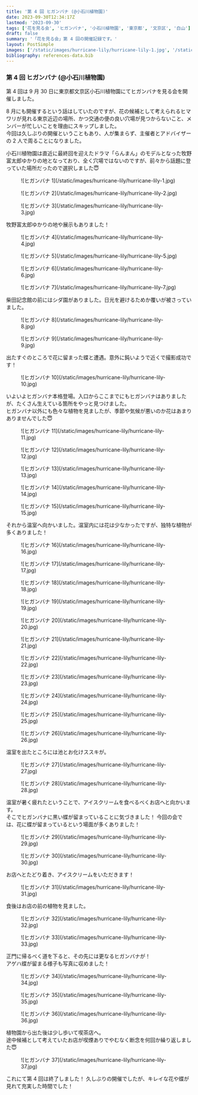 ```yaml
---
title: '第 4 回 ヒガンバナ (@小石川植物園)'
date: 2023-09-30T12:34:17Z
lastmod: '2023-09-30'
tags: ['花を見る会', 'ヒガンバナ', '小石川植物園', '東京都', '文京区', '白山']
draft: false
summary: '「花を見る会」第 4 回の開催記録です。'
layout: PostSimple
images: ['/static/images/hurricane-lily/hurricane-lily-1.jpg', '/static/images/hurricane-lily/hurricane-lily-2.jpg', '/static/images/hurricane-lily/hurricane-lily-3.jpg', '/static/images/hurricane-lily/hurricane-lily-4.jpg', '/static/images/hurricane-lily/hurricane-lily-5.jpg', '/static/images/hurricane-lily/hurricane-lily-6.jpg', '/static/images/hurricane-lily/hurricane-lily-7.jpg', '/static/images/hurricane-lily/hurricane-lily-8.jpg', '/static/images/hurricane-lily/hurricane-lily-9.jpg', '/static/images/hurricane-lily/hurricane-lily-10.jpg', '/static/images/hurricane-lily/hurricane-lily-11.jpg', '/static/images/hurricane-lily/hurricane-lily-12.jpg', '/static/images/hurricane-lily/hurricane-lily-13.jpg', '/static/images/hurricane-lily/hurricane-lily-14.jpg', '/static/images/hurricane-lily/hurricane-lily-15.jpg', '/static/images/hurricane-lily/hurricane-lily-16.jpg', '/static/images/hurricane-lily/hurricane-lily-17.jpg', '/static/images/hurricane-lily/hurricane-lily-18.jpg', '/static/images/hurricane-lily/hurricane-lily-19.jpg', '/static/images/hurricane-lily/hurricane-lily-20.jpg', '/static/images/hurricane-lily/hurricane-lily-21.jpg', '/static/images/hurricane-lily/hurricane-lily-22.jpg', '/static/images/hurricane-lily/hurricane-lily-23.jpg', '/static/images/hurricane-lily/hurricane-lily-24.jpg', '/static/images/hurricane-lily/hurricane-lily-25.jpg', '/static/images/hurricane-lily/hurricane-lily-26.jpg', '/static/images/hurricane-lily/hurricane-lily-27.jpg', '/static/images/hurricane-lily/hurricane-lily-28.jpg', '/static/images/hurricane-lily/hurricane-lily-29.jpg', '/static/images/hurricane-lily/hurricane-lily-30.jpg', '/static/images/hurricane-lily/hurricane-lily-31.jpg', '/static/images/hurricane-lily/hurricane-lily-32.jpg', '/static/images/hurricane-lily/hurricane-lily-33.jpg', '/static/images/hurricane-lily/hurricane-lily-34.jpg', '/static/images/hurricane-lily/hurricane-lily-35.jpg', '/static/images/hurricane-lily/hurricane-lily-36.jpg', '/static/images/hurricane-lily/hurricane-lily-37.jpg']
bibliography: references-data.bib
---
```


### 第 4 回 ヒガンバナ (@小石川植物園)

第 4 回は 9 月 30 日に東京都文京区小石川植物園にてヒガンバナを見る会を開催しました。

8 月にも開催するという話はしていたのですが、花の候補として考えられるヒマワリが見れる東京近辺の場所、かつ交通の便の良い穴場が見つからないこと、メンバーが忙しいことを理由にスキップしました。<br />
今回は久しぶりの開催ということもあり、人が集まらず、主催者とアドバイザーの 2 人で周ることになりました。

小石川植物園は直近に最終回を迎えたドラマ「らんまん」のモデルとなった牧野富太郎ゆかりの地となっており、全く穴場ではないのですが、前々から話題に登っていた場所だったので選択しました😇 <br />

<div className="-mx-2 flex flex-wrap overflow-hidden xl:-mx-2">
  <figure className="my-1 w-full overflow-hidden px-2 xl:my-1 xl:w-1/2 xl:px-2">
    ![ヒガンバナ 1](/static/images/hurricane-lily/hurricane-lily-1.jpg)
  </figure>
  <figure className="my-1 w-full overflow-hidden px-2 xl:my-1 xl:w-1/2 xl:px-2">
    ![ヒガンバナ 2](/static/images/hurricane-lily/hurricane-lily-2.jpg)
  </figure>
  <figure className="my-1 w-full overflow-hidden px-2 xl:my-1 xl:w-1/2 xl:px-2">
    ![ヒガンバナ 3](/static/images/hurricane-lily/hurricane-lily-3.jpg)
  </figure>
</div>

牧野富太郎ゆかりの地や展示もありました！

<div className="-mx-2 flex flex-wrap overflow-hidden xl:-mx-2">
  <figure className="my-1 w-full overflow-hidden px-2 xl:my-1 xl:w-1/2 xl:px-2">
    ![ヒガンバナ 4](/static/images/hurricane-lily/hurricane-lily-4.jpg)
  </figure>
  <figure className="my-1 w-full overflow-hidden px-2 xl:my-1 xl:w-1/2 xl:px-2">
    ![ヒガンバナ 5](/static/images/hurricane-lily/hurricane-lily-5.jpg)
  </figure>
  <figure className="my-1 w-full overflow-hidden px-2 xl:my-1 xl:w-1/2 xl:px-2">
    ![ヒガンバナ 6](/static/images/hurricane-lily/hurricane-lily-6.jpg)
  </figure>
  <figure className="my-1 w-full overflow-hidden px-2 xl:my-1 xl:w-1/2 xl:px-2">
    ![ヒガンバナ 7](/static/images/hurricane-lily/hurricane-lily-7.jpg)
  </figure>
</div>

柴田記念館の前にはシダ園がありました。日光を避けるためか覆いが被さっていました。

<div className="-mx-2 flex flex-wrap overflow-hidden xl:-mx-2">
  <figure className="my-1 w-full overflow-hidden px-2 xl:my-1 xl:w-1/2 xl:px-2">
    ![ヒガンバナ 8](/static/images/hurricane-lily/hurricane-lily-8.jpg)
  </figure>
  <figure className="my-1 w-full overflow-hidden px-2 xl:my-1 xl:w-1/2 xl:px-2">
    ![ヒガンバナ 9](/static/images/hurricane-lily/hurricane-lily-9.jpg)
  </figure>
</div>

出たすぐのところで花に留まった蝶と遭遇。意外に鈍いようで近くで撮影成功です！

<div className="-mx-2 flex flex-wrap overflow-hidden xl:-mx-2">
  <figure className="my-1 w-full overflow-hidden px-2 xl:my-1 xl:w-1/2 xl:px-2">
    ![ヒガンバナ 10](/static/images/hurricane-lily/hurricane-lily-10.jpg)
  </figure>
</div>

いよいよヒガンバナ本格登場。入口からここまでにもヒガンバナはありましたが、たくさん生えている箇所をやっと見つけました。<br />
ヒガンバナ以外にも色々な植物を見ましたが、季節や気候が悪いのか花はあまりありませんでした😇

<div className="-mx-2 flex flex-wrap overflow-hidden xl:-mx-2">
  <figure className="my-1 w-full overflow-hidden px-2 xl:my-1 xl:w-1/2 xl:px-2">
    ![ヒガンバナ 11](/static/images/hurricane-lily/hurricane-lily-11.jpg)
  </figure>
  <figure className="my-1 w-full overflow-hidden px-2 xl:my-1 xl:w-1/2 xl:px-2">
    ![ヒガンバナ 12](/static/images/hurricane-lily/hurricane-lily-12.jpg)
  </figure>
  <figure className="my-1 w-full overflow-hidden px-2 xl:my-1 xl:w-1/2 xl:px-2">
    ![ヒガンバナ 13](/static/images/hurricane-lily/hurricane-lily-13.jpg)
  </figure>
  <figure className="my-1 w-full overflow-hidden px-2 xl:my-1 xl:w-1/2 xl:px-2">
    ![ヒガンバナ 14](/static/images/hurricane-lily/hurricane-lily-14.jpg)
  </figure>
  <figure className="my-1 w-full overflow-hidden px-2 xl:my-1 xl:w-1/2 xl:px-2">
    ![ヒガンバナ 15](/static/images/hurricane-lily/hurricane-lily-15.jpg)
  </figure>
</div>

それから温室へ向かいました。温室内には花は少なかったですが、独特な植物が多くありました！

<div className="-mx-2 flex flex-wrap overflow-hidden xl:-mx-2">
  <figure className="my-1 w-full overflow-hidden px-2 xl:my-1 xl:w-1/2 xl:px-2">
    ![ヒガンバナ 16](/static/images/hurricane-lily/hurricane-lily-16.jpg)
  </figure>
  <figure className="my-1 w-full overflow-hidden px-2 xl:my-1 xl:w-1/2 xl:px-2">
    ![ヒガンバナ 17](/static/images/hurricane-lily/hurricane-lily-17.jpg)
  </figure>
  <figure className="my-1 w-full overflow-hidden px-2 xl:my-1 xl:w-1/2 xl:px-2">
    ![ヒガンバナ 18](/static/images/hurricane-lily/hurricane-lily-18.jpg)
  </figure>
  <figure className="my-1 w-full overflow-hidden px-2 xl:my-1 xl:w-1/2 xl:px-2">
    ![ヒガンバナ 19](/static/images/hurricane-lily/hurricane-lily-19.jpg)
  </figure>
  <figure className="my-1 w-full overflow-hidden px-2 xl:my-1 xl:w-1/2 xl:px-2">
    ![ヒガンバナ 20](/static/images/hurricane-lily/hurricane-lily-20.jpg)
  </figure>
  <figure className="my-1 w-full overflow-hidden px-2 xl:my-1 xl:w-1/2 xl:px-2">
    ![ヒガンバナ 21](/static/images/hurricane-lily/hurricane-lily-21.jpg)
  </figure>
  <figure className="my-1 w-full overflow-hidden px-2 xl:my-1 xl:w-1/2 xl:px-2">
    ![ヒガンバナ 22](/static/images/hurricane-lily/hurricane-lily-22.jpg)
  </figure>
  <figure className="my-1 w-full overflow-hidden px-2 xl:my-1 xl:w-1/2 xl:px-2">
    ![ヒガンバナ 23](/static/images/hurricane-lily/hurricane-lily-23.jpg)
  </figure>
  <figure className="my-1 w-full overflow-hidden px-2 xl:my-1 xl:w-1/2 xl:px-2">
    ![ヒガンバナ 24](/static/images/hurricane-lily/hurricane-lily-24.jpg)
  </figure>
  <figure className="my-1 w-full overflow-hidden px-2 xl:my-1 xl:w-1/2 xl:px-2">
    ![ヒガンバナ 25](/static/images/hurricane-lily/hurricane-lily-25.jpg)
  </figure>
  <figure className="my-1 w-full overflow-hidden px-2 xl:my-1 xl:w-1/2 xl:px-2">
    ![ヒガンバナ 26](/static/images/hurricane-lily/hurricane-lily-26.jpg)
  </figure>
</div>

温室を出たところには池とお化けススキが。

<div className="-mx-2 flex flex-wrap overflow-hidden xl:-mx-2">
  <figure className="my-1 w-full overflow-hidden px-2 xl:my-1 xl:w-1/2 xl:px-2">
    ![ヒガンバナ 27](/static/images/hurricane-lily/hurricane-lily-27.jpg)
  </figure>
  <figure className="my-1 w-full overflow-hidden px-2 xl:my-1 xl:w-1/2 xl:px-2">
    ![ヒガンバナ 28](/static/images/hurricane-lily/hurricane-lily-28.jpg)
  </figure>
</div>

温室が暑く疲れたということで、アイスクリームを食べるべくお店へと向かいます。<br />
そこでヒガンバナに黒い蝶が留まっていることに気づきました！ 今回の会では、花に蝶が留まっているという場面が多くありました！

<div className="-mx-2 flex flex-wrap overflow-hidden xl:-mx-2">
  <figure className="my-1 w-full overflow-hidden px-2 xl:my-1 xl:w-1/2 xl:px-2">
    ![ヒガンバナ 29](/static/images/hurricane-lily/hurricane-lily-29.jpg)
  </figure>
  <figure className="my-1 w-full overflow-hidden px-2 xl:my-1 xl:w-1/2 xl:px-2">
    ![ヒガンバナ 30](/static/images/hurricane-lily/hurricane-lily-30.jpg)
  </figure>
</div>

お店へとたどり着き、アイスクリームをいただきます！

<div className="-mx-2 flex flex-wrap overflow-hidden xl:-mx-2">
  <figure className="my-1 w-full overflow-hidden px-2 xl:my-1 xl:w-1/2 xl:px-2">
    ![ヒガンバナ 31](/static/images/hurricane-lily/hurricane-lily-31.jpg)
  </figure>
</div>

食後はお店の前の植物を見ました。

<div className="-mx-2 flex flex-wrap overflow-hidden xl:-mx-2">
  <figure className="my-1 w-full overflow-hidden px-2 xl:my-1 xl:w-1/2 xl:px-2">
    ![ヒガンバナ 32](/static/images/hurricane-lily/hurricane-lily-32.jpg)
  </figure>
  <figure className="my-1 w-full overflow-hidden px-2 xl:my-1 xl:w-1/2 xl:px-2">
    ![ヒガンバナ 33](/static/images/hurricane-lily/hurricane-lily-33.jpg)
  </figure>
</div>

正門に帰るべく道を下ると、その先には更なるヒガンバナが！<br />
アゲハ蝶が留まる様子も写真に収めました！

<div className="-mx-2 flex flex-wrap overflow-hidden xl:-mx-2">
  <figure className="my-1 w-full overflow-hidden px-2 xl:my-1 xl:w-1/2 xl:px-2">
    ![ヒガンバナ 34](/static/images/hurricane-lily/hurricane-lily-34.jpg)
  </figure>
  <figure className="my-1 w-full overflow-hidden px-2 xl:my-1 xl:w-1/2 xl:px-2">
    ![ヒガンバナ 35](/static/images/hurricane-lily/hurricane-lily-35.jpg)
  </figure>
  <figure className="my-1 w-full overflow-hidden px-2 xl:my-1 xl:w-1/2 xl:px-2">
    ![ヒガンバナ 36](/static/images/hurricane-lily/hurricane-lily-36.jpg)
  </figure>
</div>

植物園から出た後は少し歩いて喫茶店へ。<br />
途中候補として考えていたお店が喫煙ありでやむなく断念を何回か繰り返しました😇

<div className="-mx-2 flex flex-wrap overflow-hidden xl:-mx-2">
  <figure className="my-1 w-full overflow-hidden px-2 xl:my-1 xl:w-1/2 xl:px-2">
    ![ヒガンバナ 37](/static/images/hurricane-lily/hurricane-lily-37.jpg)
  </figure>
</div>

これにて第 4 回は終了しました！ 久しぶりの開催でしたが、キレイな花や蝶が見れて充実した時間でした！